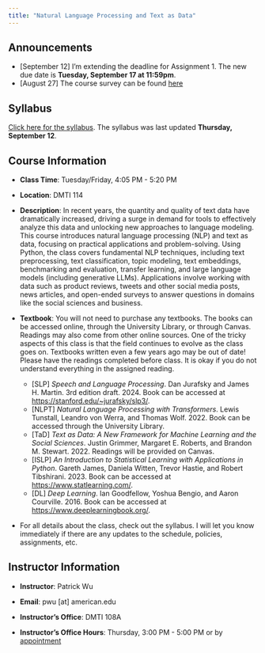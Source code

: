 ---
title: "Natural Language Processing and Text as Data"
---

## Announcements
* [September 12] I'm extending the deadline for Assignment 1. The new due date is **Tuesday, September 17 at 11:59pm**.
* [August 27] The course survey can be found [here](https://american.co1.qualtrics.com/jfe/form/SV_9TVxBqHAH5hjKxo){target="_blank"}

## Syllabus

[Click here for the syllabus](materials/CSC-496-696_NLP_TaD_Syllabus.pdf){target="_blank"}. The syllabus was last updated **Thursday, September 12**.

## Course Information

-   **Class Time**: Tuesday/Friday, 4:05 PM - 5:20 PM

-   **Location**: DMTI 114

-   **Description**: In recent years, the quantity and quality of text data have dramatically increased, driving a surge in demand for tools to effectively analyze this data and unlocking new approaches to language modeling. This course introduces natural language processing (NLP) and text as data, focusing on practical applications and problem-solving. Using Python, the class covers fundamental NLP techniques, including text preprocessing, text classification, topic modeling, text embeddings, benchmarking and evaluation, transfer learning, and large language models (including generative LLMs). Applications involve working with data such as product reviews, tweets and other social media posts, news articles, and open-ended surveys to answer questions in domains like the social sciences and business.

-   **Textbook**: You will not need to purchase any textbooks. The books can be accessed online, through the University Library, or through Canvas. Readings may also come from other online sources. One of the tricky aspects of this class is that the field continues to evolve as the class goes on. Textbooks written even a few years ago may be out of date! Please have the readings completed before class. It is okay if you do not understand everything in the assigned reading.

    -   \[SLP\] *Speech and Language Processing*. Dan Jurafsky and James H. Martin. 3rd edition draft. 2024. Book can be accessed at <https://stanford.edu/~jurafsky/slp3/>{target="_blank"}.
    -   \[NLPT\] *Natural Language Processing with Transformers*. Lewis Tunstall, Leandro von Werra, and Thomas Wolf. 2022. Book can be accessed through the University Library.
    -   \[TaD\] *Text as Data: A New Framework for Machine Learning and the Social Sciences*. Justin Grimmer, Margaret E. Roberts, and Brandon M. Stewart. 2022. Readings will be provided on Canvas.
    -   \[ISLP\] *An Introduction to Statistical Learning with Applications in Python*. Gareth James, Daniela Witten, Trevor Hastie, and Robert Tibshirani. 2023. Book can be accessed at <https://www.statlearning.com/>{target="_blank"}.
    -   \[DL\] *Deep Learning*. Ian Goodfellow, Yoshua Bengio, and Aaron Courville. 2016. Book can be accessed at <https://www.deeplearningbook.org/>{target="_blank"}.

-   For all details about the class, check out the syllabus. I will let you know immediately if there are any updates to the schedule, policies, assignments, etc.

## Instructor Information

-   **Instructor**: Patrick Wu

-   **Email**: pwu \[at\] american.edu

-   **Instructor's Office**: DMTI 108A

-   **Instructor's Office Hours**: Thursday, 3:00 PM - 5:00 PM or by [appointment](https://calendly.com/pwu-american/office-hours){target="_blank"}